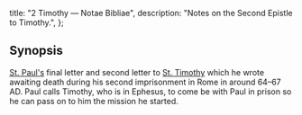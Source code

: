   title: "2 Timothy — Notae Bibliae",
  description: "Notes on the Second Epistle to Timothy.",
};

<Initial text="Second Timothy"/>

## Synopsis

[St. Paul's](/people/saints/apostles/paul) final letter and second letter to [St. Timothy](/people/saints/timothy) which he wrote awaiting death during his second imprisonment in Rome in around 64–67 AD. Paul calls Timothy, who is in Ephesus, to come be with Paul in prison so he can pass on to him the mission he started.
